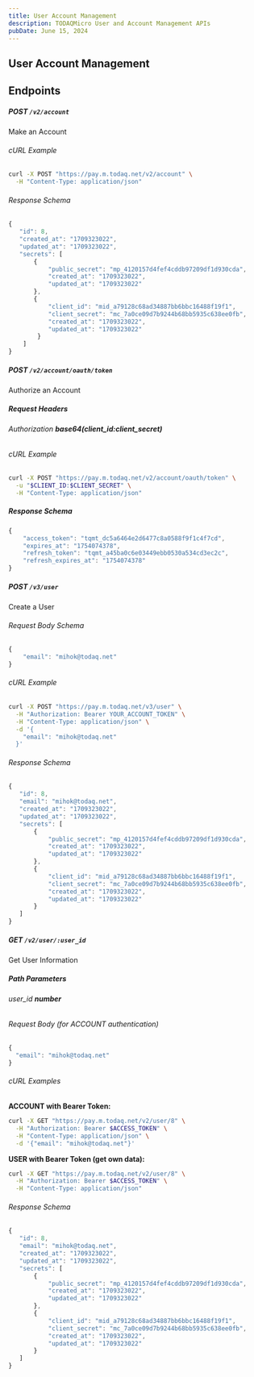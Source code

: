 ```yaml
---
title: User Account Management
description: TODAQMicro User and Account Management APIs
pubDate: June 15, 2024
---
```


## User Account Management

## Endpoints

##### **POST** `/v2/account`

Make an Account

###### cURL Example

```bash
curl -X POST "https://pay.m.todaq.net/v2/account" \
  -H "Content-Type: application/json"
```

###### Response Schema

```javascript
{
   "id": 8,
   "created_at": "1709323022",
   "updated_at": "1709323022",
   "secrets": [
       {
           "public_secret": "mp_4120157d4fef4cddb97209df1d930cda",
           "created_at": "1709323022",
           "updated_at": "1709323022"
       },
       {
           "client_id": "mid_a79128c68ad34887bb6bbc16488f19f1",
           "client_secret": "mc_7a0ce09d7b9244b68bb5935c638ee0fb",
           "created_at": "1709323022",
           "updated_at": "1709323022"
        }
    ]
}
```

##### **POST** `/v2/account/oauth/token`

Authorize an Account

##### Request Headers

###### Authorization ***base64(client_id:client_secret)***

###### cURL Example

```bash
curl -X POST "https://pay.m.todaq.net/v2/account/oauth/token" \
  -u "$CLIENT_ID:$CLIENT_SECRET" \
  -H "Content-Type: application/json"
```

##### Response Schema

```javascript
{
    "access_token": "tqmt_dc5a6464e2d6477c8a0588f9f1c4f7cd",
    "expires_at": "1754074378",
    "refresh_token": "tqmt_a45ba0c6e03449ebb0530a534cd3ec2c",
    "refresh_expires_at": "1754074378"
}
```

##### **POST** `/v3/user`

Create a User

###### Request Body Schema

```javascript
{
    "email": "mihok@todaq.net"
}
```

###### cURL Example

```bash
curl -X POST "https://pay.m.todaq.net/v3/user" \
  -H "Authorization: Bearer YOUR_ACCOUNT_TOKEN" \
  -H "Content-Type: application/json" \
  -d '{
    "email": "mihok@todaq.net"
  }'
```

###### Response Schema

```javascript
{
   "id": 8,
   "email": "mihok@todaq.net",
   "created_at": "1709323022",
   "updated_at": "1709323022",
   "secrets": [
       {
           "public_secret": "mp_4120157d4fef4cddb97209df1d930cda",
           "created_at": "1709323022",
           "updated_at": "1709323022"
       },
       {
           "client_id": "mid_a79128c68ad34887bb6bbc16488f19f1",
           "client_secret": "mc_7a0ce09d7b9244b68bb5935c638ee0fb",
           "created_at": "1709323022",
           "updated_at": "1709323022"
       }
   ]
}
```

##### **GET** `/v2/user/:user_id`

Get User Information

##### Path Parameters

###### user_id ***number***

###### Request Body (for ACCOUNT authentication)

```javascript
{
  "email": "mihok@todaq.net"
}
```

###### cURL Examples

**ACCOUNT with Bearer Token:**
```bash
curl -X GET "https://pay.m.todaq.net/v2/user/8" \
  -H "Authorization: Bearer $ACCESS_TOKEN" \
  -H "Content-Type: application/json" \
  -d '{"email": "mihok@todaq.net"}'
```

**USER with Bearer Token (get own data):**
```bash
curl -X GET "https://pay.m.todaq.net/v2/user/8" \
  -H "Authorization: Bearer $ACCESS_TOKEN" \
  -H "Content-Type: application/json"
```

###### Response Schema

```javascript
{
   "id": 8,
   "email": "mihok@todaq.net",
   "created_at": "1709323022",
   "updated_at": "1709323022",
   "secrets": [
       {
           "public_secret": "mp_4120157d4fef4cddb97209df1d930cda",
           "created_at": "1709323022",
           "updated_at": "1709323022"
       },
       {
           "client_id": "mid_a79128c68ad34887bb6bbc16488f19f1",
           "client_secret": "mc_7a0ce09d7b9244b68bb5935c638ee0fb",
           "created_at": "1709323022",
           "updated_at": "1709323022"
       }
   ]
}
```